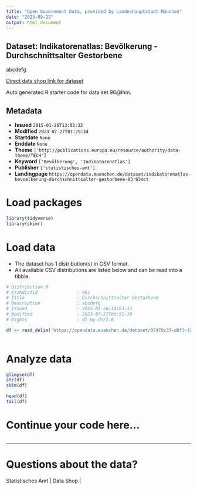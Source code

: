 ```yaml
---
title: "Open Government Data, provided by Landeshauptstadt München"
date: "2023-09-22"
output: html_document
---
```


## Dataset: Indikatorenatlas: Bevölkerung - Durchschnittsalter Gestorbene

abcdefg

[Direct data shop link for dataset](https://opendata.muenchen.de/dataset/96@lhm)

Auto generated R starter code for data set 96@lhm.

## Metadata

- **Issued** `2015-01-26T13:03:33`
- **Modified** `2023-07-27T07:29:34`
- **Startdate** `None`
- **Enddate** `None`
- **Theme** `['http://publications.europa.eu/resource/authority/data-theme/TECH']`
- **Keyword** `['Bevölkerung', 'Indikatorenatlas']`
- **Publisher** `['statistisches-amt']`
- **Landingpage** `https://opendata.muenchen.de/dataset/indikatorenatlas-bevoelkerung-durchschnittsalter-gestorbene-83r65mct`


# Load packages

```r

library(tidyverse)
library(skimr)

```

# Load data

-   The dataset has 1 distribution(s) in CSV format.
-   All available CSV distributions are listed below and can be read into a tibble.

```r

# Distribution 0
# Ktzhdistid               : 961
# Title                    : Durchschnittsalter Gestorbene
# Description              : abcdefg
# Issued                   : 2015-01-26T14:03:33
# Modified                 : 2023-07-27T06:51:10
# Rights                   : dl-by-de/2.0

df <- read_delim('https://opendata.muenchen.de/dataset/07d78c37-d8f3-4280-b906-a77cb3d25ad8/resource/080eb612-459d-4ef1-baae-61f24bd9a63b/download/indikat_bevoelkerung_durchschnittsalter_gestorbene_240723.csv')



```

# Analyze data

```r

glimpse(df)
str(df)
skim(df)

head(df)
tail(df)

```

# Continue your code here...

```r

```

------------------------------------------------------------------------

# Questions about the data?

Statistisches Amt | Data Shop | 
